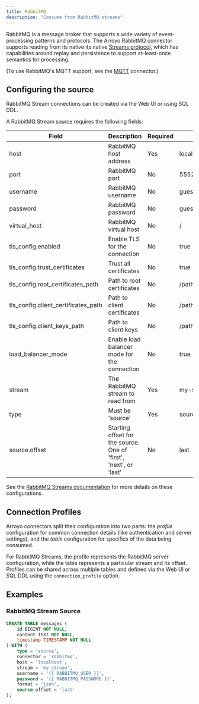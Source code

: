 ```yaml
---
title: RabbitMQ
description: "Consume from RabbitMQ streams"
---
```


RabbitMQ is a message broker that supports a wide variety of event-processing
patterns and protocols. The Arroyo RabbitMQ connector supports reading from its
native its native [Streams protocol](https://www.rabbitmq.com/docs/streams),
which has capabilities around replay and persistence to support at-least-once
semantics for processing.

(To use RabbitMQ's MQTT support, see the [MQTT](/connectors/mqtt) connector.)

## Configuring the source

RabbitMQ Stream connections can be created via the Web UI or using SQL DDL.

A RabbitMQ Stream source requires the following fields:

| Field | Description                | Required      | Example |
| ----- | -------------------------- | -------------- | ------- |
| host | RabbitMQ host address       | Yes           | localhost |
| port | RabbitMQ port               | No            | 5552 |
| username | RabbitMQ username         | No            | guest |
| password | RabbitMQ password         | No            | guest |
| virtual_host | RabbitMQ virtual host    | No            | / |
| tls_config.enabled | Enable TLS for the connection | No | true |
| tls_config.trust_certificates | Trust all certificates | No | true |
| tls_config.root_certificates_path | Path to root certificates | No | /path/to/certs |
| tls_config.client_certificates_path | Path to client certificates | No | /path/to/client/certs |
| tls_config.client_keys_path | Path to client keys | No | /path/to/keys |
| load_balancer_mode | Enable load balancer mode for the connection | No | true |
| stream | The RabbitMQ stream to read from | Yes | my-stream |
| type | Must be 'source' | Yes | source |
| source.offset | Starting offset for the source. One of 'first', 'next', or 'last' | No | last |

See the [RabbitMQ Streams documentation](https://www.rabbitmq.com/streams.html) for more details on these configurations.

## Connection Profiles

Arroyo connectors split their configuration into two parts: the _profile_
configuration for common connection details (like authentication and server
settings), and the _table_ configuration for specifics of the data being
consumed.

For RabbitMQ Streams, the profile represents the RabbitMQ server configuration,
while the table represents a particular stream and its offset. Profiles can be
shared across multiple tables and defined via the Web UI or SQL DDL using the
`connection_profile` option.

## Examples

### RabbitMQ Stream Source

```sql
CREATE TABLE messages (
    id BIGINT NOT NULL,
    content TEXT NOT NULL,
    timestamp TIMESTAMP NOT NULL
) WITH (
    type = 'source',
    connector = 'rabbitmq',
    host = 'localhost',
    stream = 'my-stream',
    username = '{{ RABBITMQ_USER }}',
    password = '{{ RABBITMQ_PASSWORD }}',
    format = 'json',
    source.offset = 'last'
);
```
